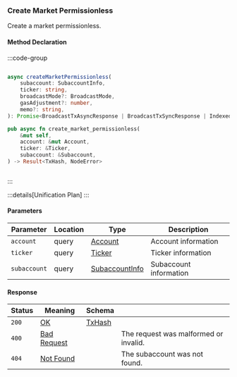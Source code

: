 ### Create Market Permissionless

Create a market permissionless.

#### Method Declaration

:::code-group

```python [Python]

```

```typescript [TypeScript]
async createMarketPermissionless(
    subaccount: SubaccountInfo,
    ticker: string,
    broadcastMode?: BroadcastMode,
    gasAdjustment?: number,
    memo?: string,
): Promise<BroadcastTxAsyncResponse | BroadcastTxSyncResponse | IndexedTx>
```

```rust [Rust]
pub async fn create_market_permissionless(
    &mut self,
    account: &mut Account,
    ticker: &Ticker,
    subaccount: &Subaccount,
) -> Result<TxHash, NodeError>
```

```url [API]

```

:::

:::details[Unification Plan]
:::

#### Parameters

| Parameter    | Location | Type             | Description            |
| ------------ | -------- | ---------------- | ---------------------- |
| `account`    | query    | [Account]        | Account information    |
| `ticker`     | query    | [Ticker]         | Ticker information     |
| `subaccount` | query    | [SubaccountInfo] | Subaccount information |

#### Response

| Status | Meaning       | Schema   |                                       |
| ------ | ------------- | -------- | ------------------------------------- |
| `200`  | [OK]          | [TxHash] |                                       |
| `400`  | [Bad Request] |          | The request was malformed or invalid. |
| `404`  | [Not Found]   |          | The subaccount was not found.         |

[Account]: /types/account
[Ticker]: /types/ticker
[SubaccountInfo]: /types/subaccount_info
[OK]: /types/ok
[TxHash]: /types/tx_hash
[Bad Request]: /types/bad-request
[Not Found]: /types/not-found
